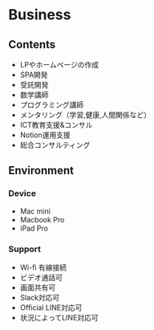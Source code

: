 # Business

## Contents

- LPやホームページの作成
- SPA開発
- 受託開発
- 数学講師
- プログラミング講師
- メンタリング（学習,健康,人間関係など）
- ICT教育支援&コンサル
- Notion運用支援
- 総合コンサルティング

## Environment

### Device

- Mac mini
- Macbook Pro
- iPad Pro

### Support

- Wi-fi 有線接続
- ビデオ通話可
- 画面共有可
- Slack対応可
- Official LINE対応可
- 状況によってLINE対応可
